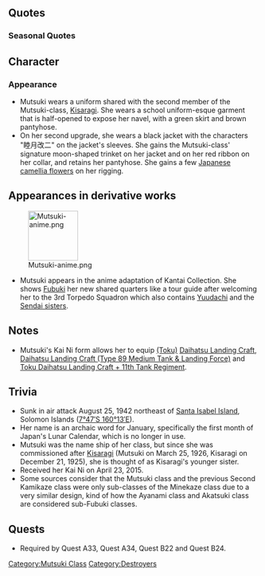 {{ShipPageHeader}}

==Quotes==
{{ShipQuotes
|Introduction = 睦月です。張り切ってまいりましょー
|Introduction/En = I'm Mutsuki. Let's work together!

|Library = 帝国海軍の駆逐艦で初めて大型で強力な61cm魚雷を搭載しました、睦月です！<br>旧式ながら、第一線で頑張ったのです！
|Library/En = The first Imperial Navy destroyer to be loaded with the powerful large-type 61cm torpedoes, Mutsuki!<br>While I'm an old model, I gave it my all on the frontlines!

|Secretary 1 = およ？提督？睦月、呼んだ？
|Secretary 1/En = Oh? Admiral? You called Mutsuki?

|Secretary 2 = なんですかなんですか～？
|Secretary 2/En = What is it~What is it~?

|Secretary 3 = そんなに私のことが気になりますか～いひひ…
|Secretary 3/En = Are you that interested in me? Ehehe...

|Idle/Kai = にゃ～提督ぅ…睦月ちょっと退屈ですぅ…
|Idle/Kai/En = Nya~ Hey Admiral… Mutsuki is a little bit bored...

|Secretary Married = おりょ？
|Secretary Married/En = Oryo?

|Secretary Married/Kai = 提督、睦月も本気になれば、ちゃあんと戦えるから！…およ？その顔はなんにゃ！？
|Secretary Married/Kai/En = Admiral, Mutsuki can fight well too, if she's serious! ...Oyo? What's that face meant to mwean!?

|Wedding = 実は、司令官殿に褒めてもらいたくて、とってもとっても、睦月、頑張っていたのです。
|Wedding/En = In truth, I wanted the Commander to praise me, so Mutsuki did her very, very best.

|Looking At Scores = なんか、手紙届いてるよ？
|Looking At Scores/En = Seems like a letter has arrived.

|Looking At Scores/Kai Ni = およ？情報を見るのかにゃ？はい、睦月が用意するね。
|Looking At Scores/Kai Ni/En = Oyo? Are you going to look at the information? Yes, Mutsuki will prepare it.

|Joining A Fleet = 睦月の艦隊、いざ参りますよぉ！
|Joining A Fleet/En = Mutsuki's fleet, ready!

|Joining A Fleet/Kai Ni = 旗艦、先頭！睦月の艦隊、いざ参ります！
|Joining A Fleet/Kai Ni/En = Flagship, stepping forward! Mutsuki's fleet, ready!

|Equipment 1 = おぉう、このみなぎるパワー、睦月、感激！
|Equipment 1/En = Oh~, this power~, Mutsuki's impressed!

|Equipment 2 = 睦月、負ける気がしないのね。てへっ
|Equipment 2/En = Mutsuki won't lose! Tee hee~

|Equipment 3 = およ？
|Equipment 3/En = Oh?

|Equipment 3/Kai Ni = およ？およよ？
|Equipment 3/Kai Ni/En = Oyo? Oyoyo?

|Supply = おぉー、このみなぎるパワー！睦月、感激ぃ！
|Supply/En = Oh~, this power~, Mutsuki's impressed!

|Supply/Kai = 睦月、補給かんげき～
|Supply/Kai/En = Mutsuki's sooo impressed in this supply!

|Docking Minor = ちょっと休みたいのね。
|Docking Minor/En = I want to take a little rest.

|Docking Major = ふえぇぇぇ…私としたことが…。情けないのです…。
|Docking Major/En = Fu~ I was so... pathetic...

|Docking Complete = 修理完了なのです。
|Docking Complete/En = Repairs have been completed.

|Construction = 新型登場！じゃじゃ～ん！
|Construction/En = A new ship-model appearance! Ja ja~n!

|Returning From Sortie = 作戦完了のお知らせなのです！
|Returning From Sortie/En = Informing that the strategy has completed!

|Starting A Sortie = みんな！ 出撃準備はいいかにゃぁ～ん？
|Starting A Sortie/En = Everyone! Are you ready for the sortie~?

|Battle Start = 睦月、砲雷撃戦始めるよ！
|Battle Start/En = Mutsuki, starting the torpedo attack!

|Battle Start/Kai Ni = 改装された睦月の戦い…始めるのです！撃ち方、始め～！
|Battle Start/Kai Ni/En = The remodeled Mutsuki's battle... starts here! Commence firing!

|Attack = てぇえええ～い！！
|Attack/En = Fire!

|Night Battle = この勝負、睦月がもらったのです！
|Night Battle/En = This fight, Mutsuki has it!

|Night Battle/Kai Ni = この勝負、改装強化された睦月がもらったのです！
|Night Battle/Kai Ni/En = This fight, the remodeled Mutsuki has it!

|Night Attack = 主砲も魚雷もあるんだよっ
|Night Attack/En = I have a main gun and torpedo!

|MVP = 睦月をもっともっと褒めるが良いぞ！褒めて伸びるタイプにゃし～えへへへへ…
|MVP/En = Praise Mutsuki more and more! I grow more when I get praised~ Ehehehehe~

|Minor Damage 1 = ふぁっ！？
|Minor Damage 1/En = Fua!

|Minor Damage 2 = うぇぇん…睦月、装甲紙なんだけどぉ…
|Minor Damage 2/En = Ueh... Mutsuki, only has paper-like armor...

|Minor Damage 2/Kai Ni = ふえぇぇぇ…睦月、防御力はそんなに変わってないんだけどぉ… 
|Minor Damage 2/Kai Ni/En = Fueeh... Mutsuki's defense hasn't changed that much though...

|Major Damage = にゃっ！？こ、この程度ならまだっ。
|Major Damage/En = Nya, If, if it's still at this stage, I can still fight...!

|Major Damage/Kai Ni = にゃんにゃ…今の睦月なら、この程度…！
|Major Damage/Kai Ni/En = Nyannya... if it's the Mutsuki now, then this is still...!

|Sunk = 少しは、役に、立てたの、か、にゃ……
|Sunk/En = At least, I served, a bit, nya...
}}

===Seasonal Quotes===
{{Shipquoteseasonal
|Valentine2015 = はい、提督。睦月からのチョコ、差し上げます！　いひひ、どうぞです♪
|Valentine2015_EN = Here, Admiral. Mutsuki offers you this chocolate! Ehehe, please do♪
|Valentine2015_Clip = {{Audio|file=Mutsuki Valentine 2015.ogg}}
|Valentine2015_Note = 

|WhiteDay2015 = ええっと、如月ちゃんと提督にクッキー焼いたけど... 食べてくれるかにゃ～
|WhiteDay2015_EN = Umm, I made some cookies for Kisaragi-chan & the Admiral.... Would you like to try some?~
|WhiteDay2015_Clip = {{Audio|file=Mutsuki_WhiteDay2015.ogg}}
|WhiteDay2015_Note = Also appeared on [[Seasonal/White Day 2016|White Day 2016]]

|SecondAnniversary2015 = およ？二周年にゃしぃ～。提督、如月ちゃん、二周年だよ、二周年！
|SecondAnniversary2015_EN = Oh? Second anniversary～? Admiral! Kisaragi-chan! It's the second anniversary!
|SecondAnniversary2015_Clip= {{Audio|file=Mutsuki_Second_Anniversary.ogg}}
|SecondAnniversary2015_Note = 

|RainySeason2015 = 如月ちゃん、最近雨が多いね。そうだ！テルテル坊主作ろう？如月ちゃんと睦月の！
|RainySeason2015_EN = Kisaragi-chan, there sure has been a lot of rain recently. Oh yeah! Let's make some teruteru-bouzu! One each for Kisaragi-chan and Mutsuki!
|RainySeason2015_Clip = {{Audio|file=Mutsuki_Rainy_Season_2015.ogg}}
|RainySeason2015_Note = [[wikipedia:Teru teru bozu|Teru teru bozu]]

|MidSummer2015 = およ？提督、一泳ぎに行くのかにゃ？睦月もお付き合いするの！水着、水着！
|MidSummer2015_EN = Oh? You going for a dip in the water, Admiral? Mutsuki is coming too! Swimsuit, swimsuit!
|MidSummer2015_Clip = {{Audio|file=Mutsuki_Mid-Summer_2015_Secretary_1.ogg}}
|MidSummer2015_Note = 

|Christmas2015 = 如月ちゃん、クリスマスだよ！このケーキも甘くて美味しいにゃー！ほらほら～！
|Christmas2015_EN = Kisaragi-chan, it's Christmas! This cake is sweet and delicioush! Here, here~!
|Christmas2015_Clip = {{Audio|file=Mutsuki_Christmas_2015.ogg}}
|Christmas2015_Note = 

|EndofYear2015 = 早いにゃ～。もう師走にゃしぃ～。如月ちゃんと一緒に大掃除しなきゃ。ふう・・・。
|EndofYear2015_EN = So fast nya~. It's already December nya~. Must do some cleaning with Kisaragi-chan. fuu...
|EndofYear2015_Clip = {{Audio|file=Mutsuki_End_of_Year_2015.ogg}}
|EndofYear2015_Note = Tama, is that you? Joke aside, Shiwasu(師走) is an old Japanese name for December.

|Setsubun2016 = おりょ？節分ですか～、節分なんですか。睦月投げます！えーい！
|Setsubun2016_EN = Oyo? It's Setsubun? It's Setsubun! Mutsuki is going to throw! Hyah!
|Setsubun2016_Clip = {{Audio|file=Mutsuki-Setsubun.ogg}}
|Setsubun2016_Note = From [[Seasonal/Setsubun_2015|Setsubun 2015]]

|ThirdAnniversary2016 = およ？！三周年にゃしい！えへへ、提督、如月ちゃん三周年だよ！三周年！
|ThirdAnniversary2016_EN = Oh?! It's the third anniversary! Ehehe, Admiral, Kisaragi-chan, it's the third anniversary! The third anniversary!
|ThirdAnniversary2016_Clip = {{Audio|file=Mutsuki_Third_Anniversary.ogg}}
|ThirdAnniversary2016_Note = 

|RainySeason2016 = 如月ちゃん、最近雨が多いね。そうだ、てるてる坊主作ろう、如月ちゃんと睦月の！
|RainySeason2016_EN = It's been raining a lot recently, Kisaragi-chan. Ah, let's make some teru teru bozus! One for Kisaragi-chan & one for me!
|RainySeason2016_Clip = {{Audio|file=Mutsuki Rainy Season 2015.ogg}}
|RainySeason2016_Note = ''From [[Seasonal/Rainy Season 2015|Rainy Season 2015]]''
}}

==Character==

===Appearance===
*Mutsuki wears a uniform shared with the second member of the Mutsuki-class, [[Kisaragi]]. She wears a school uniform-esque garment that is half-opened to expose her navel, with a green skirt and brown pantyhose.
*On her second upgrade, she wears a black jacket with the characters "睦月改二" on the jacket's sleeves. She gains the Mutsuki-class' signature moon-shaped trinket on her jacket and on her red ribbon on her collar, and retains her pantyhose. She gains a few [[wikipedia:Camellia japonica|Japanese camellia flowers]] on her rigging.

==Appearances in derivative works==
[[File:Mutsuki-anime.png|thumb|right|100px]]
*Mutsuki appears in the anime adaptation of Kantai Collection. She shows [[Fubuki]] her new shared quarters like a tour guide after welcoming her to the 3rd Torpedo Squadron which also contains [[Yuudachi]] and the [[:Category:Sendai Class|Sendai sisters]].

==Notes==
*Mutsuki's Kai Ni form allows her to equip [[Toku Daihatsu Landing Craft|(Toku)]] [[Daihatsu Landing Craft]], [[Daihatsu Landing Craft (Type 89 Medium Tank & Landing Force)]] and [[Toku Daihatsu Landing Craft + 11th Tank Regiment]].

==Trivia==
*Sunk in air attack August 25, 1942 northeast of [http://en.wikipedia.org/wiki/Santa_Isabel_island Santa Isabel Island], Solomon Islands ([http://tools.wmflabs.org/geohack/geohack.php?pagename=Japanese_destroyer_Mutsuki&params=7_47_S_160_13_E_ 7°47′S 160°13′E]).
*Her name is an archaic word for January, specifically the first month of Japan's Lunar Calendar, which is no longer in use.
* Mutsuki was the name ship of her class, but since she was commissioned after [[Kisaragi]] (Mutsuki on March 25, 1926, Kisaragi on December 21, 1925), she is thought of as Kisaragi's younger sister. 
* Received her Kai Ni on April 23, 2015. 
* Some sources consider that the Mutsuki class and the previous Second Kamikaze class were only sub-classes of the Minekaze class due to a very similar design, kind of how the Ayanami class and Akatsuki class are considered sub-Fubuki classes. 

==Quests==
* Required by Quest A33, Quest A34, Quest B22 and Quest B24.

{{ShipPageFooter}}
[[Category:Mutsuki Class]]
[[Category:Destroyers]]